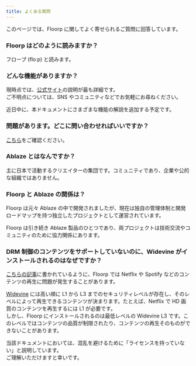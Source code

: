 ```yaml
---
title: よくある質問
---
```



このページでは、Floorp に関してよく寄せられるご質問に回答しています。

### Floorp はどのように読みますか？

フロープ (floːp) と読みます。

### どんな機能がありますか？

現時点では、[公式サイト](https://floorp.app)の説明が最も詳細です。\
ご不明点については、SNS やコミュニティなどでお気軽にお尋ねください。

近日中に、本ドキュメントにさまざまな機能の解説を追加する予定です。

### 問題があります。どこに問い合わせればいいですか？

[こちら](https://docs.floorp.app/ja/docs/other/issue-checklist)をご確認ください。

### Ablaze とはなんですか？

主に日本で活動するクリエイターの集団です。コミュニティであり、企業や公的な組織ではありません。

### Floorp と Ablaze の関係は？

Floorp は元々 Ablaze の中で開発されましたが、現在は独自の管理体制と開発ロードマップを持つ独立したプロジェクトとして運営されています。

Floorp は引き続き Ablaze 製品のひとつであり、両プロジェクトは技術交流やコミュニティのために協力関係にあります。

### DRM 制御のコンテンツをサポートしていないのに、Widevine がインストールされるのはなぜですか？

[こちらの記事](https://docs.floorp.app/ja/docs/issue-tracker/drm)に書かれているように、Floorp では Netflix や Spotify などのコンテンツの再生に問題が発生することがあります。

[Widevine](https://www.widevine.com/) には高い順に L1 から L3 までのセキュリティレベルが存在し、そのレベルによって再生できるコンテンツが決まります。たとえば、Netflix で HD 画質のコンテンツを再生するには L1 が必要です。\
しかし、Floorp にインストールされるのは最低レベルの Widevine L3 です。このレベルではコンテンツの品質が制限されたり、コンテンツの再生そのものができないことがあります。

当該ドキュメントにおいては、混乱を避けるために「ライセンスを持っていない」と説明しています。\
ご理解いただけますと幸いです。

<Support />